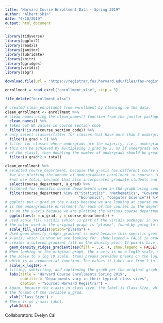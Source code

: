 ```yaml
---
title: "Harvard Course Enrollment Data - Spring 2019"
author: "Albert Shin"
date: "4/10/2019"
output: html_document
---
```


```r
library(tidyverse)
library(ggplot2)
library(readxl)
library(janitor)
library(lubridate)
library(knitr)
library(ggridges)
library(viridis)
library(sbgr)
```

```r
download.file(url = "https://registrar.fas.harvard.edu/files/fas-registrar/files/class_enrollment_summary_by_term_3.22.19.xlsx", destfile = "enrollment.xlsx")

enrollment = read_excel("enrollment.xlsx", skip = 3)

file_delete("enrollment.xlsx")

# created clean_enrollment from enrollment by cleaning up the data. 
clean_enrollment <- enrollment %>% 
# clean names using the clean_names() function from the janitor package in order to clean the table names.
  clean_names() %>% 
# Takes out NA values in course section code
  filter(!is.na(course_section_code)) %>% 
# only select classes/filter for classes that have more than 5 undergraduate students
  filter(u_grad > 5) %>% 
# filter for classes where undergrads are the majority, i.e., undergrads must make up 50% or more of the class.
# this can be achieved by multiplying u_grad by 2, as if undergrads are the majority (they make up at least half 
# of the class), then doubling the number of undergrads should be greater than the total number of students enrolled. 
  filter(u_grad*2 > total)
```

```r
clean_enrollment %>% 
# selected course_department, because the y-axis has different course departments, and u_grad, because
  #we are plotting the amount of undergraduate enrollment in courses in spring 2019. As a result, we do 
  #not use total, because that also incorporates graduate students and other non-undergrad students. 
  select(course_department, u_grad) %>%
# filtered for specific course departments used in the graph using concatenate and %in%
  filter(course_department %in% c("Statistics", "Mathematics", "Government", "Expository Writing", 
                                  "Economics", "Computer Science")) %>%
# ggplot; put u_grad on the x-axis because we are looking at course enrollments on the x axis, and u_grad
# is the undergraduate enrollment for each of the courses in the departments. course_department
# is on the y-axis because we are plotting the various course departments in the graph.
  ggplot(aes(x = u_grad, y = course_department)) + 
# used scale_fill_viridis (which is part of the viridis package) in order to fill the graph with a color.
# the color used in the original graph is "plasma", found by going to the viridis color palette website. 
  scale_fill_viridis(option="plasma") +
# Used geom_demsity_ridges_gradient is used because this specific geom allows fill to be different across the
# x-axis, which is what we are looking for. show.legend = FALSE in order to hide the lenge,d and aes(fill = ..x..)
# creates a colored gradient fill on the density plot. If points have the same value, 
  geom_density_ridges_gradient(aes(fill = ..x..), show.legend = FALSE) +
# When looking at the original graph, the x-axis is on a log10 scale, so trans = 'log10' transforms
# the scale to a log 10 scale. trans_breaks provides breaks on the log10 scale, using the function 10^x,
# which is an exponential function. The values it takes are from 1 to 1e3, which is equal to 1000. 
  scale_x_log10() +
# titling, subtitling, and captioning the graph per the original graph.
  labs(title = "Harvard Course Enrollments Spring 2019", 
       subtitle = "Departments vary in their typical class sizes",
       caption = "Source: Harvard Registrar") + 
# Again, because the x-axis is class size, the label is Class Size, which looks a lot better than 
# the format of the variable u_grad.
  xlab("Class Size") +
# There is no y-axis label.
  ylab(NULL)
```

Collaborators: Evelyn Cai